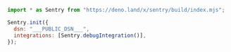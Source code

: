 <SignInNote />

```javascript {tabTitle: JavaScript}
import * as Sentry from "https://deno.land/x/sentry/build/index.mjs";

Sentry.init({
  dsn: "___PUBLIC_DSN___",
  integrations: [Sentry.debugIntegration()],
});
```
